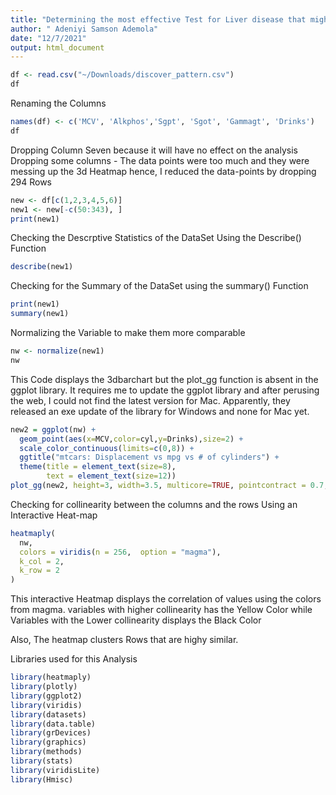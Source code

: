 ```yaml
---
title: "Determining the most effective Test for Liver disease that might be caused by excessive Alcohol Consumption"
author: " Adeniyi Samson Ademola"
date: "12/7/2021"
output: html_document
---
```


```r
df <- read.csv("~/Downloads/discover_pattern.csv")
df
```
Renaming the Columns
```r
names(df) <- c('MCV', 'Alkphos','Sgpt', 'Sgot', 'Gammagt', 'Drinks')
df
```

Dropping Column Seven because it will have no effect on the analysis
Dropping some columns - The data points were too much and they were messing up the 3d Heatmap hence, I reduced the data-points by 
dropping 294 Rows
```r
new <- df[c(1,2,3,4,5,6)]
new1 <- new[-c(50:343), ]
print(new1)
```
Checking the Descrptive Statistics of the DataSet Using the Describe() Function
```r
describe(new1)
```

Checking for the Summary of the DataSet using the summary() Function
```r
print(new1)
summary(new1)
```
Normalizing the Variable to make them more comparable
```r
nw <- normalize(new1)
nw
```

This Code displays the 3dbarchart but the plot_gg function is absent in the ggplot library. It requires me to update the ggplot library and after perusing the web, I could not find the latest version for Mac. Apparently, they released an exe update of the library for Windows and none for Mac yet. 
```r
new2 = ggplot(nw) + 
  geom_point(aes(x=MCV,color=cyl,y=Drinks),size=2) +
  scale_color_continuous(limits=c(0,8)) +
  ggtitle("mtcars: Displacement vs mpg vs # of cylinders") +
  theme(title = element_text(size=8),
        text = element_text(size=12)) 
plot_gg(new2, height=3, width=3.5, multicore=TRUE, pointcontract = 0.7, soliddepth=-200)
```

Checking for collinearity between the columns and the rows Using an Interactive Heat-map

```r
heatmaply(
  nw,
  colors = viridis(n = 256,  option = "magma"),
  k_col = 2, 
  k_row = 2
)
```
This interactive Heatmap displays the correlation of values using the colors from magma. 
variables with higher collinearity has the Yellow Color while Variables with the Lower collinearity displays the Black 
Color

Also, The heatmap clusters Rows that are highy similar. 



Libraries used for this Analysis
```r
library(heatmaply)
library(plotly)
library(ggplot2)
library(viridis)
library(datasets)
library(data.table)
library(grDevices)
library(graphics)
library(methods)
library(stats)
library(viridisLite)
library(Hmisc)
```




